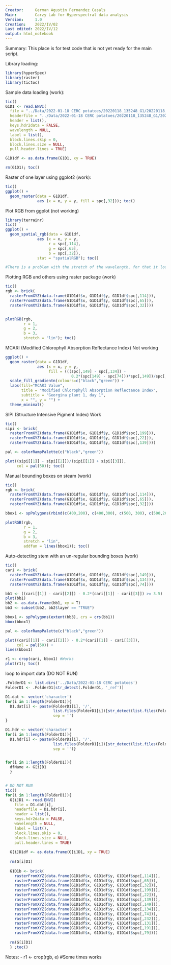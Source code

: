 ```yaml
---
Creator:     German Agustin Fernandez Casals
Main:        Carzy Lab for Hyperspectral data analysis
Version:     1.0
Creation:    2022/IV/02
Last edited: 2022/IV/12
output: html_notebook
---
```

 Summary:
 This place is for test code that is not yet ready for the main script.

Library loading:
```r
library(hyperSpec)
library(raster)
library(tictoc)
```

Sample data loading (work):
```r
tic()
G1D1 <- read.ENVI(
  file = "../Data/2022-01-18 CERC potatoes/20220118_135248_G1/20220118_135248_G1.dat",
  headerfile = "../Data/2022-01-18 CERC potatoes/20220118_135248_G1/20220118_135248_G1.hdr",
  header = list(),
  keys.hdr2data = FALSE,
  wavelength = NULL,
  label = list(),
  block.lines.skip = 0,
  block.lines.size = NULL,
  pull.header.lines = TRUE)

G1D1df <- as.data.frame(G1D1, xy = TRUE)

rm(G1D1); toc()
```

Raster of one layer using ggplot2 (work):
```r
tic()
ggplot() +
  geom_raster(data = G1D1df,
              aes (x = x, y = y, fill = spc[,32])); toc()
```

Plot RGB from ggplot (not working)
```r
library(terrainr)
tic()
ggplot() +
  geom_spatial_rgb(data = G1D1df,
              aes (x = x, y = y,
                   r = spc[,114],
                   g = spc[,65],
                   b = spc[,32]),
              stat = "spatialRGB"); toc()

#There is a problem with the stretch of the wavelength, for that it looks darck, see more in: https://raw.githubusercontent.com/NEONScience/NEON-Data-Skills/dev-aten/graphics/raster-general/imageStretch_dark.jpg
```

Plotting RGB and others using raster package (work)
```r
tic()
rgb <- brick(
  rasterFromXYZ(data.frame(G1D1df$x, G1D1df$y, G1D1df$spc[,114])),
  rasterFromXYZ(data.frame(G1D1df$x, G1D1df$y, G1D1df$spc[,65])),
  rasterFromXYZ(data.frame(G1D1df$x, G1D1df$y, G1D1df$spc[,32])))


plotRGB(rgb,
        r = 1,
        g = 2,
        b = 3,
        stretch = "lin"); toc()

```


MCARI (Modified Chlorophyll Absorption Reflectance Index) Not working
```r
ggplot() +
  geom_raster(data = G1D1df,
              aes (x = x, y = y,
                   fill = (((spc[,149] - spc[,134]) - 
                             0.2*(spc[149] - spc[74]))*spc[,149])/spc[,134])) +
  scale_fill_gradientn(colours=c("black","green")) +
  labs(fill="MCARI Value",
       title = "Modified Chlorophyll Absorption Reflectance Index",
       subtitle = "Georgina plant 1, day 1",
       x = "", y = "") + 
  theme_minimal()
```

SIPI (Structure Intensive Pigment Index) Work
```r
tic()
sipi <- brick(
  rasterFromXYZ(data.frame(G1D1df$x, G1D1df$y, G1D1df$spc[,199])),
  rasterFromXYZ(data.frame(G1D1df$x, G1D1df$y, G1D1df$spc[,22])),
  rasterFromXYZ(data.frame(G1D1df$x, G1D1df$y, G1D1df$spc[,139])))

pal <- colorRampPalette(c("black","green"))

plot((sipi[[1]] - sipi[[2]])/(sipi[[1]] + sipi[[3]]),
     col = pal(50)); toc()
```


Manual bounding boxes on steam (work)
```r
tic()
rgb <- brick(
  rasterFromXYZ(data.frame(G1D1df$x, G1D1df$y, G1D1df$spc[,114])),
  rasterFromXYZ(data.frame(G1D1df$x, G1D1df$y, G1D1df$spc[,65])),
  rasterFromXYZ(data.frame(G1D1df$x, G1D1df$y, G1D1df$spc[,32])))

bbox1 <- spPolygons(rbind(c(400,200), c(400,300), c(500, 300), c(500,200)))

plotRGB(rgb,
        r = 1,
        g = 2,
        b = 3,
        stretch = "lin", 
        addfun = lines(bbox1)); toc()

```


Auto-detecting stem with an un-regular bounding boxes (work)
```r
tic()
cari <- brick(
  rasterFromXYZ(data.frame(G1D1df$x, G1D1df$y, G1D1df$spc[,149])),
  rasterFromXYZ(data.frame(G1D1df$x, G1D1df$y, G1D1df$spc[,134])),
  rasterFromXYZ(data.frame(G1D1df$x, G1D1df$y, G1D1df$spc[,74])))

bb1 <- ((cari[[1]] - cari[[2]]) - 0.2*(cari[[1]] - cari[[3]]) >= 3.5)
plot(bb1)
bb2 <- as.data.frame(bb1, xy = T)
bb3 <- subset(bb2, bb2$layer == "TRUE")

bbox1 <- spPolygons(extent(bb3), crs = crs(bb1))
bbox(bbox1)

pal <- colorRampPalette(c("black","green"))

plot((cari[[1]] - cari[[2]]) - 0.2*(cari[[1]] - cari[[3]]),
     col = pal(50)) + 
lines(bbox1)

r1 <- crop(cari, bbox1) #Works
plot(r1); toc()
```
loop to import data (DO NOT RUN)
```r
.FolderD1 <- list.dirs('../Data/2022-01-18 CERC potatoes')
FolderD1 <- .FolderD1[str_detect(.FolderD1, '_ref')]

D1.dat <- vector('character')
for(i in 1:length(FolderD1)){
  D1.dat[i] <- paste(FolderD1[i], '/',
                     list.files(FolderD1[i])[str_detect(list.files(FolderD1[i]), '.dat')],
                     sep = '')
}

D1.hdr <- vector('character')
for(i in 1:length(FolderD1)){
  D1.hdr[i] <- paste(FolderD1[i], '/',
                     list.files(FolderD1[i])[str_detect(list.files(FolderD1[i]), '.hdr')],
                     sep = '')}


for(i in 1:length(FolderD1)){
  dfName <- G[i]D1
  }


# DO NOT RUN
tic()
for(i in 1:length(FolderD1)){
  G[i]D1 <- read.ENVI(
    file = D1.dat[i],
    headerfile = D1.hdr[i],
    header = list(),
    keys.hdr2data = FALSE,
    wavelength = NULL,
    label = list(),
    block.lines.skip = 0,
    block.lines.size = NULL,
    pull.header.lines = TRUE)
  
  G[i]D1df <- as.data.frame(G[i]D1, xy = TRUE)
  
  rm(G[i]D1)
  
  G1D1b <- brick(
    rasterFromXYZ(data.frame(G1D1df$x, G1D1df$y, G1D1df$spc[,114])),
    rasterFromXYZ(data.frame(G1D1df$x, G1D1df$y, G1D1df$spc[,65])),
    rasterFromXYZ(data.frame(G1D1df$x, G1D1df$y, G1D1df$spc[,32])),
    rasterFromXYZ(data.frame(G1D1df$x, G1D1df$y, G1D1df$spc[,199])),
    rasterFromXYZ(data.frame(G1D1df$x, G1D1df$y, G1D1df$spc[,22])),
    rasterFromXYZ(data.frame(G1D1df$x, G1D1df$y, G1D1df$spc[,139])),
    rasterFromXYZ(data.frame(G1D1df$x, G1D1df$y, G1D1df$spc[,149])),
    rasterFromXYZ(data.frame(G1D1df$x, G1D1df$y, G1D1df$spc[,134])),
    rasterFromXYZ(data.frame(G1D1df$x, G1D1df$y, G1D1df$spc[,74])),
    rasterFromXYZ(data.frame(G1D1df$x, G1D1df$y, G1D1df$spc[,232])),
    rasterFromXYZ(data.frame(G1D1df$x, G1D1df$y, G1D1df$spc[,131])),
    rasterFromXYZ(data.frame(G1D1df$x, G1D1df$y, G1D1df$spc[,191])),
    rasterFromXYZ(data.frame(G1D1df$x, G1D1df$y, G1D1df$spc[,79])))
  
  rm(G[i]D1)
  } ;toc()
```
Notes: 
- r1 <- crop(rgb, e) #Some times works

